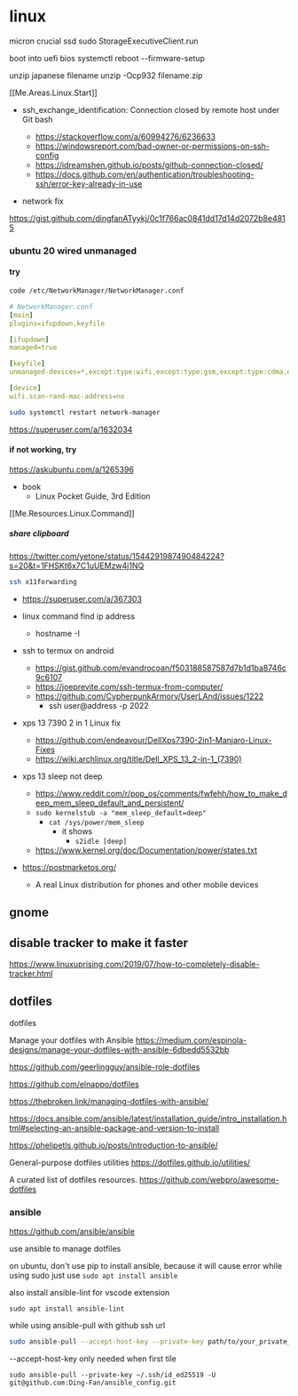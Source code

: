 # linux

micron crucial ssd
sudo StorageExecutiveClient.run

boot into uefi bios
systemctl reboot --firmware-setup

unzip japanese filename
unzip -Ocp932 filename.zip

[[Me.Areas.Linux.Start]]

- ssh_exchange_identification: Connection closed by remote host under Git bash

  - https://stackoverflow.com/a/60994276/6236633
  - https://windowsreport.com/bad-owner-or-permissions-on-ssh-config
  - https://idreamshen.github.io/posts/github-connection-closed/
  - https://docs.github.com/en/authentication/troubleshooting-ssh/error-key-already-in-use

- network fix

https://gist.github.com/dingfanATyykj/0c1f766ac0841dd17d14d2072b8e4815

### ubuntu 20 wired unmanaged

#### try

```sh
code /etc/NetworkManager/NetworkManager.conf
```

```yaml
# NetworkManager.conf
[main]
plugins=ifupdown,keyfile

[ifupdown]
managed=true

[keyfile]
unmanaged-devices=*,except:type:wifi,except:type:gsm,except:type:cdma,except:type:wwan,except:type:ethernet,except:type:vlan

[device]
wifi.scan-rand-mac-address=no

```

```sh
sudo systemctl restart network-manager
```

https://superuser.com/a/1632034

#### if not working, try

https://askubuntu.com/a/1265396


- book
  - Linux Pocket Guide, 3rd Edition

[[Me.Resources.Linux.Command]]

##### share clipboard

https://twitter.com/yetone/status/1544291987490484224?s=20&t=1FHSKt6x7C1uUEMzw4j1NQ

```sh
ssh x11forwarding
```

- https://superuser.com/a/367303

- linux command find ip address

  - hostname -I

- ssh to termux on android

  - https://gist.github.com/evandrocoan/f503188587587d7b1d1ba8746c9c6107
  - https://joeprevite.com/ssh-termux-from-computer/
  - https://github.com/CypherpunkArmory/UserLAnd/issues/1222
    - ssh user@address -p 2022

- xps 13 7390 2 in 1 Linux fix

  - https://github.com/endeavour/DellXps7390-2in1-Manjaro-Linux-Fixes
  - https://wiki.archlinux.org/title/Dell_XPS_13_2-in-1_(7390)

- xps 13 sleep not deep

  - https://www.reddit.com/r/pop_os/comments/fwfehh/how_to_make_deep_mem_sleep_default_and_persistent/
  - `sudo kernelstub -a "mem_sleep_default=deep"`
    - `cat /sys/power/mem_sleep`
      - it shows
        - `s2idle [deep]`
  - https://www.kernel.org/doc/Documentation/power/states.txt

- https://postmarketos.org/
  - A real Linux
    distribution
    for phones
    and other mobile devices

## gnome

## disable tracker to make it faster

https://www.linuxuprising.com/2019/07/how-to-completely-disable-tracker.html

## dotfiles

dotfiles

Manage your dotfiles with Ansible
https://medium.com/espinola-designs/manage-your-dotfiles-with-ansible-6dbedd5532bb

https://github.com/geerlingguy/ansible-role-dotfiles

https://github.com/elnappo/dotfiles

https://thebroken.link/managing-dotfiles-with-ansible/

https://docs.ansible.com/ansible/latest/installation_guide/intro_installation.html#selecting-an-ansible-package-and-version-to-install

https://phelipetls.github.io/posts/introduction-to-ansible/

General-purpose dotfiles utilities
https://dotfiles.github.io/utilities/

A curated list of dotfiles resources.
https://github.com/webpro/awesome-dotfiles

### ansible

https://github.com/ansible/ansible

use ansible to manage dotfiles

on ubuntu, don't use pip to install ansible, because it will cause error while using sudo
just use `sudo apt install ansible`

also install ansible-lint for vscode extension

`sudo apt install ansible-lint`

while using ansible-pull with github ssh url

```sh
sudo ansible-pull --accept-host-key --private-key path/to/your_private_key -U git@github.com:Ding-Fan/ansible_config.git
```

--accept-host-key only needed when first tile

`sudo ansible-pull --private-key ~/.ssh/id_ed25519 -U git@github.com:Ding-Fan/ansible_config.git
`
